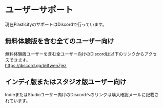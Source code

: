 # ユーザーサポート

現在PlasticityのサポートはDiscordで行っています。

## 無料体験版を含む全てのユーザー向け
無料体験版ユーザーを含む全ユーザー向けのDiscordは以下のリンクからアクセスできます。<br/>
https://discord.gg/b6fwenZjez

## インディ版またはスタジオ版ユーザー向け
IndieまたはStudioユーザー向けのDiscordへのリンクは購入確認メールに記載されています。






